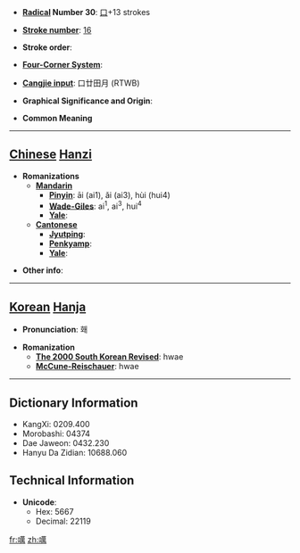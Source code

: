 * '''[[Wiktionary:Chinese radical index| Radical]] Number 30''': [[Wiktionary:Chinese radical index 口|口]]+13 strokes

* '''[[Wiktionary:Chinese total strokes index|Stroke number]]''': [[Wiktionary:Chinese total strokes index 16|16]]

* '''Stroke order''': 

* '''[[Wiktionary:Chinese four corner index|Four-Corner System]]''': 

* '''[[Wiktionary:Chinese Cangjie index|Cangjie input]]''': 口廿田月 (RTWB)

* '''Graphical Significance and Origin''': 

* '''Common Meaning'''

----

== [[Chinese]] [[Hanzi]] ==

* '''Romanizations'''
** '''[[Mandarin]]'''
*** '''[[Pinyin]]''': āi (ai1), ǎi (ai3), hùi (hui4)
*** '''[[Wade-Giles]]''': ai<sup>1</sup>, ai<sup>3</sup>, hui<sup>4</sup>
*** '''[[Yale]]''': 
** '''[[Cantonese]]'''
*** '''[[Jyutping]]''':
*** '''[[Penkyamp]]''': 
*** '''[[Yale]]''': 

* '''Other info''': 

----

== [[Korean]] [[Hanja]] ==

* '''Pronunciation''': 홰

* '''Romanization'''
** '''[[The 2000 South Korean Revised Romanization|The 2000 South Korean Revised]]''': hwae
** '''[[McCune-Reischauer]]''': hwae

----

== Dictionary Information ==

* KangXi: 0209.400
* Morobashi: 04374
* Dae Jaweon: 0432.230
* Hanyu Da Zidian: 10688.060

== Technical Information ==

* '''Unicode''':
** Hex: 5667
** Decimal: 22119

[[fr:噧]]
[[zh:噧]]